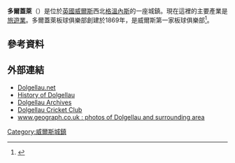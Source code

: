 {{expand|time=2015-01-11T14:08:53+00:00}}
'''多爾蓋萊'''（{{lang-en|Dolgellau}}）是位於[[英國|英國]][[威爾斯|威爾斯]]西北[[格溫內斯|格溫內斯]]的一座城鎮。現在這裡的主要產業是[[旅遊業|旅遊業]]。多爾蓋萊板球俱樂部創建於1869年，是威爾斯第一家板球俱樂部<ref>{{Cite web |url=http://www.archivesnetworkwales.info/cgi-bin/anw/fulldesc_nofr?inst_id=38&coll_id=3113&expand= |title=Archives Network Wales - Dolgellau Cricket Club Records<!-- Bot generated title --> |access-date=2015-01-11 |archive-url=https://web.archive.org/web/20160303190409/http://www.archivesnetworkwales.info/cgi-bin/anw/fulldesc_nofr?inst_id=38&coll_id=3113&expand= |archive-date=2016-03-03 |dead-url=yes }}</ref>。
==參考資料==
<references/>
==外部連結==
{{Commonscat|Dolgellau|多爾蓋萊}}
* [http://www.dolgellau.net/ Dolgellau.net] {{Wayback|url=http://www.dolgellau.net/ |date=20210125175059 }}
* [http://freepages.history.rootsweb.com/~alwyn/D.htm History of Dolgellau] {{Wayback|url=http://freepages.history.rootsweb.com/~alwyn/D.htm |date=20080718194115 }}
* [https://web.archive.org/web/20110716084531/http://www.archiveswales.org.uk/plan-your-visit/gwynedd-archives-meirionnydd-record-office/ Dolgellau Archives]
* [https://web.archive.org/web/20080827235815/http://dolgellau.play-cricket.com/home/home.asp Dolgellau Cricket Club]
* [http://www.geograph.org.uk/search.php?i=3490617 www.geograph.co.uk : photos of Dolgellau and surrounding area]

{{coord|display=title}}
{{normdaten}}
[[Category:威爾斯城鎮|Category:威爾斯城鎮]]
{{UK-geo-stub}}